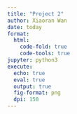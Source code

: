 ```yaml
---
title: "Project 2"
author: Xiaoran Wan
date: today
format:
  html:
    code-fold: true
    code-tools: true
jupyter: python3
execute:
  echo: true
  eval: true
  output: true
  fig-format: png
  dpi: 150
---
```

